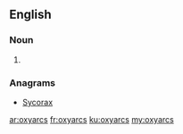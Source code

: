 ==English==

===Noun===
{{head|en|plural}}

# {{plural of|oxyarc|lang=en|nocat=1}}

===Anagrams===
* [[Sycorax#English|Sycorax]]

[[ar:oxyarcs]]
[[fr:oxyarcs]]
[[ku:oxyarcs]]
[[my:oxyarcs]]